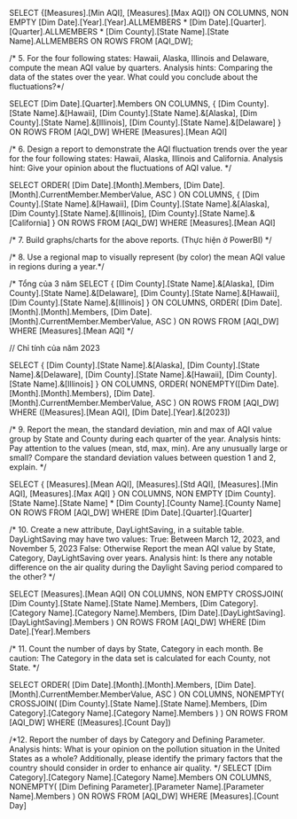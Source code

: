 ﻿
SELECT 
    {[Measures].[Min AQI], [Measures].[Max AQI]} ON COLUMNS,
    NON EMPTY 
    [Dim Date].[Year].[Year].ALLMEMBERS *
    [Dim Date].[Quarter].[Quarter].ALLMEMBERS *
    [Dim County].[State Name].[State Name].ALLMEMBERS ON ROWS
FROM [AQI_DW];



/* 5. For the four following states: Hawaii, Alaska, Illinois and Delaware, compute the 
mean AQI value by quarters. Analysis hints: Comparing the data of the states over the year. 
What could you conclude about the fluctuations?*/

SELECT 
    [Dim Date].[Quarter].Members ON COLUMNS,
    {
        [Dim County].[State Name].&[Hawaii],
        [Dim County].[State Name].&[Alaska],
        [Dim County].[State Name].&[Illinois],
        [Dim County].[State Name].&[Delaware]
    } ON ROWS
FROM [AQI_DW]
WHERE [Measures].[Mean AQI]


/* 6. Design a report to demonstrate the AQI fluctuation trends over the year for the four
following states: Hawaii, Alaska, Illinois and California. Analysis hint: Give your
opinion about the fluctuations of AQI value. */

SELECT 
    ORDER(
        [Dim Date].[Month].Members,
        [Dim Date].[Month].CurrentMember.MemberValue,
        ASC
    ) ON COLUMNS,
    {
        [Dim County].[State Name].&[Hawaii],
        [Dim County].[State Name].&[Alaska],
        [Dim County].[State Name].&[Illinois],
        [Dim County].[State Name].&[California]
    } ON ROWS
FROM [AQI_DW]
WHERE [Measures].[Mean AQI]


/* 7. Build graphs/charts for the above reports. (Thực hiện ở PowerBI) */  



/* 8. Use a regional map to visually represent (by color) the mean AQI value in regions during a year.*/

/* Tổng của 3 năm
SELECT 
    {
        [Dim County].[State Name].&[Alaska],
        [Dim County].[State Name].&[Delaware],
        [Dim County].[State Name].&[Hawaii],
        [Dim County].[State Name].&[Illinois]
    } ON COLUMNS,
    ORDER(
        [Dim Date].[Month].[Month].Members,
        [Dim Date].[Month].CurrentMember.MemberValue,
        ASC
    ) ON ROWS
FROM [AQI_DW]
WHERE [Measures].[Mean AQI]
*/

// Chỉ tính của năm 2023


SELECT 
    {
        [Dim County].[State Name].&[Alaska],
        [Dim County].[State Name].&[Delaware],
        [Dim County].[State Name].&[Hawaii],
        [Dim County].[State Name].&[Illinois]
    } ON COLUMNS,
    ORDER(
        NONEMPTY([Dim Date].[Month].[Month].Members),
        [Dim Date].[Month].CurrentMember.MemberValue,
        ASC
    ) ON ROWS
FROM [AQI_DW]
WHERE 
    ([Measures].[Mean AQI], [Dim Date].[Year].&[2023])




/* 9. Report the mean, the standard deviation, min and max of AQI value group by
State and County during each quarter of the year. Analysis hints: Pay attention
to the values (mean, std, max, min). Are any unusually large or small? Compare
the standard deviation values between question 1 and 2, explain. */

SELECT 
    {
        [Measures].[Mean AQI],
        [Measures].[Std AQI],
        [Measures].[Min AQI],
        [Measures].[Max AQI]
    } ON COLUMNS,
    NON EMPTY 
    [Dim County].[State Name].[State Name] * 
    [Dim County].[County Name].[County Name] ON ROWS
FROM [AQI_DW]
WHERE 
    [Dim Date].[Quarter].[Quarter]


/* 10. Create a new attribute, DayLightSaving, in a suitable table. DayLightSaving may
have two values:
True: Between March 12, 2023, and November 5, 2023
False: Otherwise
Report the mean AQI value by State, Category, DayLightSaving over years.
Analysis hint: Is there any notable difference on the air quality during the Daylight
Saving period compared to the other? */

SELECT 
    [Measures].[Mean AQI] ON COLUMNS,
    NON EMPTY 
    CROSSJOIN(
        [Dim County].[State Name].[State Name].Members,
        [Dim Category].[Category Name].[Category Name].Members,
        [Dim Date].[DayLightSaving].[DayLightSaving].Members
    ) ON ROWS
FROM [AQI_DW]
WHERE 
    [Dim Date].[Year].Members

/* 11. Count the number of days by State, Category in each month.
Be caution: The Category in the data set is calculated for each County, not State. */

SELECT 
    ORDER(
        [Dim Date].[Month].[Month].Members,
        [Dim Date].[Month].CurrentMember.MemberValue,
        ASC
    ) ON COLUMNS, 
    NONEMPTY(
        CROSSJOIN(
            [Dim County].[State Name].[State Name].Members,
            [Dim Category].[Category Name].[Category Name].Members
        )
    ) ON ROWS
FROM [AQI_DW]
WHERE 
    ([Measures].[Count Day])


/*12. Report the number of days by Category and Defining Parameter. Analysis hints:
What is your opinion on the pollution situation in the United States as a whole?
Additionally, please identify the primary factors that the country should consider in
order to enhance air quality. */
SELECT 
    [Dim Category].[Category Name].[Category Name].Members ON COLUMNS,
    NONEMPTY(
        [Dim Defining Parameter].[Parameter Name].[Parameter Name].Members
    ) ON ROWS
FROM [AQI_DW]
WHERE 
    [Measures].[Count Day]
